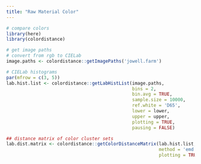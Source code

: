 ```yaml
---
title: "Raw Material Color"
---
```


```r
# compare colors
library(here)
library(colordistance)

# get image paths
# convert from rgb to CIELab
image.paths <- colordistance::getImagePaths('jowell.farm')

# CIELab histograms
par(mfrow = c(3, 5))
lab.hist.list <- colordistance::getLabHistList(image.paths,
                                               bins = 2,
                                               bin.avg = TRUE,
                                               sample.size = 10000,
                                               ref.white = 'D65', 
                                               lower = lower, 
                                               upper = upper,
                                               plotting = TRUE,
                                               pausing = FALSE)

## distance matrix of color cluster sets
lab.dist.matrix <- colordistance::getColorDistanceMatrix(lab.hist.list,
                                                         method = 'emd',
                                                         plotting = TRUE)
```
